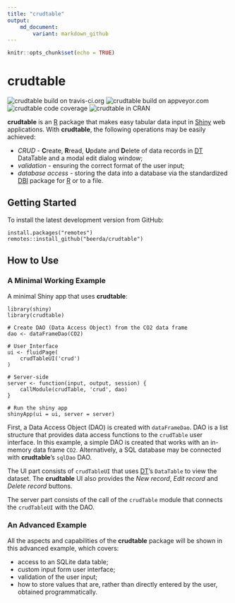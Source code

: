 ```yaml
---
title: "crudtable"
output:
    md_document:
        variant: markdown_github
---
```


```r
knitr::opts_chunk$set(echo = TRUE)
```


# crudtable

![crudtable build on travis-ci.org](https://travis-ci.org/beerda/crudtable.svg?branch=master)
![crudtable build on appveyor.com](https://ci.appveyor.com/api/projects/status/github/beerda/crudtable?branch=master&amp;svg=true)
![crudtable code coverage](https://codecov.io/gh/beerda/crudtable/branch/master/graph/badge.svg)
![crudtable in CRAN](http://www.r-pkg.org/badges/version/crudtable)

**crudtable** is an [R](https://www.r-project.org/) package that makes easy tabular data input in
[Shiny](https://shiny.rstudio.com/) web applications. With **crudtable**, the following operations
may be easily achieved:

* *CRUD* - **C**reate, **R**read, **U**pdate and **D**elete of data records in
  [DT](https://cran.r-project.org/web/packages/DT/index.html) DataTable and a modal edit dialog
  window;
* *validation* - ensuring the correct format of the user input;
* *database access* - storing the data into a database via the standardized [DBI](https://www.r-dbi.org/) package
  for [R](https://www.r-project.org/) or to a file.
  
  

## Getting Started

To install the latest development version from GitHub:

```
install.packages("remotes")
remotes::install_github("beerda/crudtable")
```


## How to Use

### A Minimal Working Example

A minimal Shiny app that uses **crudtable**:

```
library(shiny)
library(crudtable)

# Create DAO (Data Access Object) from the CO2 data frame
dao <- dataFrameDao(CO2)

# User Interface
ui <- fluidPage(
    crudTableUI('crud')
)

# Server-side
server <- function(input, output, session) {
    callModule(crudTable, 'crud', dao)
}

# Run the shiny app
shinyApp(ui = ui, server = server)
```

First, a Data Access Object (DAO) is created with `dataFrameDao`.
DAO is a list structure that provides data access functions to the `crudTable` user interface.
In this example, a simple DAO is created that works with an in-memory data frame `CO2`. 
Alternatively, a SQL database may be connected with **crudtable**'s `sqlDao` DAO.

The UI part consists of `crudTableUI` that uses
[DT](https://cran.r-project.org/web/packages/DT/index.html)'s `DataTable` to view the dataset.
The **crudtable** UI also provides the *New record*, *Edit record* and *Delete record* buttons.

The server part consists of the call of the `crudTable` module that connects the `crudTableUI`
with the DAO.



### An Advanced Example

All the aspects and capabilities of the **crudtable** package will be shown in this advanced
example, which covers:

* access to an SQLite data table;
* custom input form user interface;
* validation of the user input;
* how to store values that are, rather than directly entered by the user, obtained programmatically.

